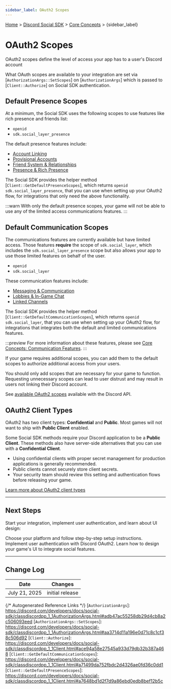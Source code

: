 ```yaml
---
sidebar_label: OAuth2 Scopes
---
```


[Home](/docs/intro) > [Discord Social SDK](/docs/discord-social-sdk/overview) > [Core Concepts](/docs/discord-social-sdk/core-concepts) > {sidebar_label}

# OAuth2 Scopes

OAuth2 scopes define the level of access your app has to a user's Discord account

What OAuth scopes are available to your integration are set via
[`AuthorizationArgs::SetScopes`] on [`AuthorizationArgs`] which is passed to [`Client::Authorize`] on Social SDK
authentication.

## Default Presence Scopes

At a minimum, the Social SDK uses the following scopes to use features like rich presence and friends list:

- `openid`
- `sdk.social_layer_presence`

The default presence features include:

* [Account Linking](/docs/discord-social-sdk/core-concepts/core-features#account-linking)
* [Provisional Accounts](/docs/discord-social-sdk/core-concepts/core-features#provisional-accounts)
* [Friend System & Relationships](/docs/discord-social-sdk/core-concepts/core-features#friend-system-relationships)
* [Presence & Rich Presence](/docs/discord-social-sdk/core-concepts/core-features#presence-rich-presence)

The Social SDK provides the helper method [`Client::GetDefaultPresenceScopes`], which returns `openid sdk.social_layer_presence`,
that you can use when setting up your OAuth2 flow, for integrations that only need the above functionality.

:::warn
With only the default presence scopes, your game will not be able to use any of the limited access
communications features.
:::

## Default Communication Scopes

The communications features are currently available but have limited access. Those features **require** the scope
of `sdk.social_layer`, which includes the `sdk.social_layer_presence` scope but also allows your app to use those limited features on behalf of the user.

- `openid`
- `sdk.social_layer`

These communication features include:
* [Messaging & Communication](/docs/discord-social-sdk/core-concepts/communication-features#messaging-communication)
* [Lobbies & In-Game Chat](/docs/discord-social-sdk/core-concepts/communication-features#lobbies-ingame-chat)
* [Linked Channels](/docs/discord-social-sdk/core-concepts/communication-features#linked-channels)

The Social SDK provides the helper method [`Client::GetDefaultCommunicationScopes`], which returns `openid sdk.social_layer`,
that you can use when setting up your OAuth2 flow, for integrations that integrates both the default and limited communications features.

:::preview
For more information about these features, please see [Core Concepts: Communication Features](/docs/discord-social-sdk/core-concepts/communication-features).
:::

If your game requires additional scopes, you can add them to the default scopes to authorize additional access from your users.

You should only add scopes that are necessary for your game to function. Requesting unnecessary scopes can lead to user distrust and may result in users not linking their Discord account.

See [available OAuth2 scopes](/docs/topics/oauth2#shared-resources-oauth2-scopes) available with the Discord API.

## OAuth2 Client Types

OAuth2 has two client types: **Confidential** and **Public**. Most games will not want to ship with **Public Client** enabled.

Some Social SDK methods require your Discord application to be a **Public Client**. These methods also have server-side alternatives that you can use with a **Confidential Client**.

- Using confidential clients with proper secret management for production applications is generally recommended.
- Public clients cannot securely store client secrets.
- Your security team should review this setting and authentication flows before releasing your game.

[Learn more about OAuth2 client types](https://oauth.net/2/client-types)

---

## Next Steps

Start your integration, implement user authentication, and learn about UI design:

<Container>
    <Card title="Getting Started" link="/docs/discord-social-sdk/getting-started" icon="PlayIcon">
        Choose your platform and follow step-by-step setup instructions.
    </Card>
    <Card title="Account Linking" link="/docs/discord-social-sdk/development-guides/account-linking-with-discord"
          icon="LinkIcon">
        Implement user authentication with Discord OAuth2.
    </Card>
    <Card title="Design Guidelines" link="/docs/discord-social-sdk/design-guidelines" icon="PaintPaletteIcon">
        Learn how to design your game's UI to integrate social features.
    </Card>
</Container>

---

## Change Log

| Date          | Changes         |
|---------------|-----------------|
| July 21, 2025 | initial release |

{/* Autogenerated Reference Links */}
[`AuthorizationArgs`]: https://discord.com/developers/docs/social-sdk/classdiscordpp_1_1AuthorizationArgs.html#adb47ac55258db29d4cb8a2c506093eed
[`AuthorizationArgs::SetScopes`]: https://discord.com/developers/docs/social-sdk/classdiscordpp_1_1AuthorizationArgs.html#aa3714d11a196e0d71c8c1cf38c506d92
[`Client::Authorize`]: https://discord.com/developers/docs/social-sdk/classdiscordpp_1_1Client.html#ace94a58e27545a933d79db32b387a468
[`Client::GetDefaultCommunicationScopes`]: https://discord.com/developers/docs/social-sdk/classdiscordpp_1_1Client.html#a71499da752fbdc2d4326ae0fd36c0dd1
[`Client::GetDefaultPresenceScopes`]: https://discord.com/developers/docs/social-sdk/classdiscordpp_1_1Client.html#a7648bd1d2f7d9a86ebd0edb8bef12b5c
